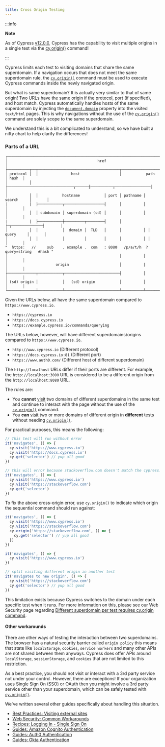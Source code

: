 ```yaml
---
title: Cross Origin Testing
---
```


:::info

<strong class="alert-header"> Note </strong>

As of Cypress [v12.0.0](https://on.cypress.io/changelog#12-0-0), Cypress has the
capability to visit multiple origins in a single test via the
[cy.origin()](https://on.cypress.io/origin) command!

:::

Cypress limits each test to visiting domains that share the same superdomain. If
a navigation occurs that does not meet the same superdomain rule, the
[`cy.origin()`](/api/commands/origin) command must be used to execute Cypress
commands inside the newly navigated origin.

But what is same superdomain? It is actually very similar to that of same
origin! Two URLs have the same origin if the protocol, port (if specified), and
host match. Cypress automatically handles hosts of the same superdomain by
injecting the
[`document.domain`](https://developer.mozilla.org/en-US/docs/Web/API/Document/domain)
property into the visited `text/html` pages. This is why navigations without the
use of the [`cy.origin()`](/api/commands/origin) command are solely scope to the
same superdomain.

<DocumentDomainWorkaround />


We understand this is a bit complicated to understand, so we have built a nifty
chart to help clarify the differences!

### Parts of a URL

```
┌───────────────────────────────────────────────────────────────────────────────────────┐
│                                         href                                          │
├──────────┬──┬─────────────────────────────────────┬───────────────────────────┬───────┤
│ protocol │  │               host                  │           path            │ hash  │
│          │  ├──────────────────────────────┬──────┼──────────┬────────────────┤       │
│          │  │           hostname           │ port │ pathname │     search     │       │
|          |  ├───────────┬──────────────────┤      │          │                │       │
│          │  │ subdomain │ superdomain (sd) │      │          │                │       │
|          |  ├───────────┼─────────┬────────┤      │          ├─┬──────────────┤       │
│          │  │           │  domain │  TLD   │      │          │ │    query     │       │
│          │  │           │         │        │      │          │ │              │       │
"  https:   //     sub    . example .  com   : 8080   /p/a/t/h  ?  query=string   #hash "
│                                                   │          │                │       │
│                      origin                       │          |                │       │
├─────────────┬───────────┬─────────────────────────┤          │                │       │
│ (sd) origin │           │   (sd) origin           │          │                │       │
└─────────────┴───────────┴─────────────────────────┴──────────┴────────────────┴───────┘
```

Given the URLs below, all have the same superdomain compared to
`https://www.cypress.io`.

- `https://cypress.io`
- `https://docs.cypress.io`
- `https://example.cypress.io/commands/querying`

The URLs below, however, will have different superdomains/origins compared to
`https://www.cypress.io`.

- `http://www.cypress.io` (Different protocol)
- `https://docs.cypress.io:81` (Different port)
- `https://www.auth0.com/` (Different host of different superdomain)

The `http://localhost` URLs differ if their ports are different. For example,
the `http://localhost:3000` URL is considered to be a different origin from the
`http://localhost:8080` URL.

The rules are:

- <Icon name="exclamation-triangle" color="red"></Icon> You **cannot** [visit](/api/commands/visit)
  two domains of different superdomains in the same test and continue to interact
  with the page without the use of the [`cy.origin()`](/api/commands/origin) command.
- <Icon name="check-circle" color="green"></Icon> You **can** [visit](/api/commands/visit)
  two or more domains of different origin in **different** tests without needing
  [`cy.origin()`](/api/commands/origin).

For practical purposes, this means the following:

```javascript
// This test will run without error
it('navigates', () => {
  cy.visit('https://www.cypress.io')
  cy.visit('https://docs.cypress.io')
  cy.get('selector') // yup all good
})
```

```javascript
// this will error because stackoverflow.com doesn't match the cypress.io superdomain
it('navigates', () => {
  cy.visit('https://www.cypress.io')
  cy.visit('https://stackoverflow.com')
  cy.get('selector')
})
```

To fix the above cross-origin error, use `cy.origin()` to indicate which origin
the sequential command should run against:

```javascript
it('navigates', () => {
  cy.visit('https://www.cypress.io')
  cy.visit('https://stackoverflow.com')
  cy.origin('https://stackoverflow.com', () => {
    cy.get('selector') // yup all good
  })
})
```

```javascript
it('navigates', () => {
  cy.visit('https://www.cypress.io')
})

// split visiting different origin in another test
it('navigates to new origin', () => {
  cy.visit('https://stackoverflow.com')
  cy.get('selector') // yup all good
})
```

This limitation exists because Cypress switches to the domain under each
specific test when it runs. For more information on this, please see our Web
Security page regarding
[Different superdomain per test requires cy.origin command](/guides/guides/web-security#Different-superdomain-per-test-requires-cy-origin-command).

#### Other workarounds

There are other ways of testing the interaction between two superdomains. The
browser has a natural security barrier called `origin policy` this means that
state like `localStorage`, `cookies`, `service workers` and many other APIs are
not shared between them anyways. Cypress does offer APIs around `localStorage`,
`sessionStorage`, and `cookies` that are not limited to this restriction.

As a best practice, you should not visit or interact with a 3rd party service
not under your control. However, there are exceptions! If your organization uses
Single Sign On (SSO) or OAuth then you might involve a 3rd party service other
than your superdomain, which can be safely tested with
[`cy.origin()`](/api/commands/origin).

We've written several other guides specifically about handling this situation.

- [Best Practices: Visiting external sites](/guides/references/best-practices#Visiting-external-sites)
- [Web Security: Common Workarounds](/guides/guides/web-security#Common-Workarounds)
- [Recipes: Logging In - Single Sign On](/examples/recipes#Logging-In)
- [Guides: Amazon Cognito Authentication](/guides/end-to-end-testing/amazon-cognito-authentication)
- [Guides: Auth0 Authentication](/guides/end-to-end-testing/auth0-authentication)
- [Guides: Okta Authentication](/guides/end-to-end-testing/okta-authentication)
